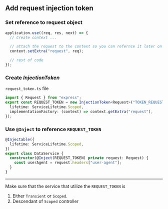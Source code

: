## Add request injection token

### Set reference to request object

```typescript
application.use((req, res, next) => {
  // Create context ...

  // attach the request to the context so you can refernce it later on
  context.setExtra("request", req);

  // rest of code
});
```

### Create _InjectionToken_

`request_token.ts` file

```typescript
import { Request } from "express";
export const REQUEST_TOKEN = new InjectionToken<Request>("TOKEN_REQUEST", {
  lifetime: ServiceLifetime.Scoped,
  implementationFactory: (context) => context.getExtra("request"),
});
```

### Use `@Inject` to reference `REQUEST_TOKEN`

```typescript
@Injectable({
  lifetime: ServiceLifetime.Scoped,
})
export class DataService {
  constructor(@Inject(REQUEST_TOKEN) private request: Request) {
    const userAgent = request.headers["user-agent"];
  }
}
```

---

Make sure that the service that utilize the `REQUEST_TOKEN` is

1. Either `Transient` or `Scoped`.
2. Descendant of `Scoped` controller
